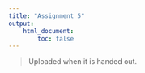 ```yaml
---
title: "Assignment 5"
output:
    html_document:
        toc: false
---
```


> Uploaded when it is handed out.
